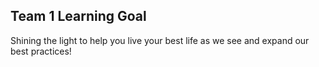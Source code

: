 ## Team 1 Learning Goal
Shining the light to help you live your best life as we see and expand our best practices!
